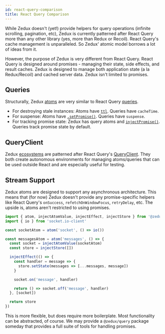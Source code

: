 ```yaml
---
id: react-query-comparison
title: React Query Comparison
---
```


While Zedux doesn't (yet!) provide helpers for query operations (infinite scrolling, pagination, etc), Zedux is currently patterned after React Query more than any other library (yes, more than Redux or Recoil). React Query's cache management is unparalleled. So Zedux' atomic model borrows a lot of ideas from it.

However, the purpose of Zedux is very different from React Query. React Query is designed around promises - managing their state, side effects, and result caches. Zedux is designed to manage both application state (a la Redux/Recoil) and cached server data. Zedux isn't limited to promises.

## Queries

Structurally, Zedux [atoms](../api/classes/Atom) are very similar to React Query [queries](https://react-query.tanstack.com/guides/queries).

- For destroying stale instances: Atoms have [`ttl`](../api/classes/Atom#ttl). Queries have `cacheTime`.
- For suspense: Atoms have [`.setPromise()`](../api/classes/AtomApi#setpromise). Queries have `suspense`.
- For tracking promise state: Zedux has query atoms and [`injectPromise()`](../api/injectors/injectPromise). Queries track promise state by default.

## QueryClient

Zedux [ecosystems](../api/classes/Ecosystem) are patterned after React Query's [QueryClient](https://react-query.tanstack.com/reference/QueryClient). They both create autonomous environments for managing atoms/queries that can be used outside React and are especially useful for testing.

## Stream Support

Zedux atoms are designed to support any asynchronous architecture. This means that (for now) Zedux doesn't provide any promise-specific helpers like React Query's `onSuccess`, `refetchOnWindowFocus`, `retryDelay`, etc. The upside is, atoms aren't restricted to using promises.

```ts
import { atom, injectAtomValue, injectEffect, injectStore } from '@zedux/react'
import { io } from 'socket.io-client'

const socketAtom = atom('socket', () => io())

const messagesAtom = atom('messages', () => {
  const socket = injectAtomValue(socketAtom)
  const store = injectStore([])

  injectEffect(() => {
    const handler = message => {
      store.setState(messages => [...messages, message])
    }

    socket.on('message', handler)

    return () => socket.off('message', handler)
  }, [socket])

  return store
})
```

This is more flexible, but does require more boilerplate. Most functionality can be abstracted, of course. We may provide a `@zedux/query` package someday that provides a full suite of tools for handling promises.
